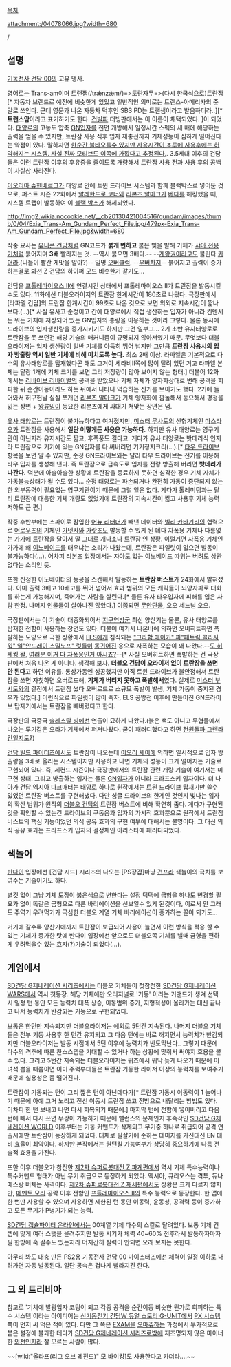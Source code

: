 [[목차]]

attachment:/04078066.jpg?width=680

'''{{{#FF69B4 Trans-AM System}}}''' / '''{{{#FF69B4 트란잠 시스템}}}'''

== 설명 ==
[[기동전사 건담 00]]의 고유 명사.

영어로는 Trans-am이며 트랜잼(/trǽnzæ̀m/)=>토란자무=>(다시 한국식으로)트란잠[* 자동차 브랜드로 예전에 비슷한게 있었고 일반적인 의미로는 트랜스-아메리카의 준말로 쓰인다. 근데 영문과 나온 자동차 덕후인 SBS PD는 트랜샘이라고 발음하더라..][* '''트랜스암'''이라고 표기하기도 한다. [[건빌파]] 더빙판에서는 이 이름이 채택되었다. ]이 되었다.
[[태양로]]의 고농도 압축 [[GN입자]]를 전면 개방해서 일정시간 스펙의 세 배에 해당하는 출력을 얻을 수 있지만, 트란잠 사용 직후 입자 재충전까지 기체성능이 심하게 떨어진다는 약점이 있다. 말하자면 [[V-MAX|한순간 불타오를수 있지만 사용시간이 조루에 사용후에는 허약해지는 시스템. 사실 진짜 모티브도 이쪽에 가깝다고 추정된다.]]. 3.5세대 이후의 건담들은 이런 트란잠 이후의 후유증을 줄이도록 개량해서 트란잠 사용 전과 사용 후의 공백이 사실상 사라진다.

[[이오리아 슈헨베르그]]가 태양로 안에 트윈 드라이브 시스템과 함께 블랙박스로 넣어둔 것으로, 퍼스트 시즌 22화에서 [[알레한드로 코너]]와 [[리본즈 알마크]]가 [[베다]]를 해킹했을 때, 시스템 트랩이 발동하여 이 [[블랙 박스]]가 해제되었다.

http://img2.wikia.nocookie.net/__cb20130421004516/gundam/images/thumb/0/04/Exia_Trans-Am_Gundam_Perfect_File.jpg/479px-Exia_Trans-Am_Gundam_Perfect_File.jpg&width=680

작중 묘사는 [[유니콘 건담]]처럼 GN코드가 '''붉게 변하고''' 붉은 빛을 발해 기체가 [[샤아 전용기]]처럼 붉어지며 '''3배''' 빨라지는 것. --역시 붉으면 3배다.-- --[[계왕권]]이라고도 불린다 [[카더라]].(니들이 빨간 게맛을 알아?)-- 일명 [[오버클럭]]. --[[팀포2 메딕|우버차지]]-- 붉어지고 출력이 증가하는걸로 봐선 Z 건담의 하이퍼 모드 비슷한거 같기도...

건담을 [[프톨레마이오스 II]]에 연결시킨 상태에서 프톨레마이오스 II가 트란잠을 발동시킬 수도 있다.
11화에선 더블오라이저의 트란잠 한계시간이 180초로 나왔다. 극장판에서 [라파엘 건담]의 트란잠 한계시간이 99초로 나온 것으로 보면 의외로 지속시간이 짧나 보다.(...)[* 사실 유사고 순정이고 간에 태양로에서 직접 생산하는 입자가 아니라 컨덴서든 뭐든 기체에 저장되어 있는 GN입자의 총량을 이용하는 것이라 그렇다. 물론 동시에 드라이브의 입자생산량을 증가시키기도 하지만 그건 일부고... 2기 초반 유사태양로로 트란잠을 못 쓰던건 해당 기술의 매커니즘이 규명되지 않아서였기 때문. 무엇보다 더블오라이저는 입자 생산량이 일반 기체를 아득히 뛰어 넘지만 그만큼 '''트란잠 사용시의 입자 방출량 역시 일반 기체에 비해 미치도록 높다.''' 최소 2배 이상. 라파엘은 기본적으로 다수의 유사태양로를 탑재했다곤 해도 그거야 세라비II쪽에 많이 달려 있던 거고 라파엘 본체는 달랑 1개에 기체 크기를 보면 그리 저장량이 많아 보이지 않는 형태.]
더불어 12화에서는 [[리바이브 리바이벌]]의 공격을 받았으나 기체 자체가 양자화상태로 변해 공격을 회피한 뒤 순간이동이라도 하듯 뒤에서 나타나 역습하는 신기를 보이기도 했다. 2기에 들어와서 허구헌날 실실 쪼개던 [[리본즈 알마크]]가 기체 양자화에 깜놀해서 동요해서 평정을 잃는 장면 + [[왕류밍]]이 동요한 리본즈에게 싸대기 쳐맞는 장면은 덤.  

[[유사 태양로]]는 트란잠이 불가능하다고 여겨졌지만, [[미스터 무사도]]의 신형기체인 [[마스라오]]가 트란잠을 사용해서 '''일단 어떻게든 사용은 가능하다.''' 하지만 유사 태양로는 영구기관이 아닌지라 유지시간도 짧고, 후폭풍도 길다고. 게다가 유사 태양로는 밧데리식 인지라 트란잠으로 기기에 있는 GN입자를 다 써버리면 기기정지크리(...).[* [[타우 드라이브]] 항목을 보면 알 수 있지만, 순정 GN드라이브와는 달리 타우 드라이브는 전기를 이용해 타우 입자를 생성해 낸다. 즉 트란잠으로 급속도로 입자를 전량 방출해 버리면 '''밧데리가 나간다.''' 덕분에 아슬아슬한 상황에 트란잠을 종료하지 못하면 심각한 경우 기체 자체가 가동불능상태가 될 수도 있다... 순정 태양로는 파손되거나 완전히 가동이 중단되지 않는 한 외부동력이 필요없는 영구기관이기 때문에 그럴 일은 없다. 게다가 톨레미팀과는 달리 트란잠에 대응한 기체 개량도 없었기에 트란잠의 지속시간이 짧고 사용후 기체 능력저하도 큰 편.]

작중 후반부에는 스파이로 잠입한 [[어뉴 리터너]]가 빼낸 데이터와 [[빌리 카타기리]]의 협력으로 [[어로우즈]]의 기체인 [[가뎃사]]와 [[가랏조]]도 발동할 수 있게 된 데다 자폭용 기체나 다름없는 [[가가]]에 트란잠을 달아서 말 그대로 개나소나 트란잠 인 상황. 이럴거면 자폭용 기체인 가가에 왜 [[이노베이드]]를 태우냐는 소리가 나왔는데, 트란잠은 파일럿이 없으면 발동이 불가능하다(…). 어차피 리본즈 입장에서는 자아도 없는 이노베이드 따위는 버려도 상관없다는 소리인 듯.

또한 진정한 이노베이터의 동공을 스캔해서 발동하는 '''트란잠 버스트'''가 24화에서 밝혀졌다. 이미 출력 3배고 10배고를 뛰어 넘어서 효과 범위의 모든 캐릭들이 뇌양자파로 대화를 하는게 가능해지며, 죽어가는 사람을 살린다.[* 물론 유사 타우입자에 피해를 입은 사람 한정. 나머지 인물들이 살아나진 않았다.] 이쯤되면 [[무안단물]], 오오 세느님 오오.

극장판에서는 이 기술이 대중화되어서 [[지구연방군]] 최신 양산기는 물론, 유사 태양로를 탑재한 전함이 사용하는 장면도 있다. 더불어 여기서 나온바에 의하면 오버히트하면 폭발하는 모양으로 극한 상황에서 [[ELS]]에게 침식되는 [["그라함 에이커" 파]][["패트릭 콜라사워" 일]][["안드레이 스밀노프" 럿]]들이 [[동귀어진]] 용으로 자폭하는 모습이 꽤 나왔다.--[[리본즈 알마크|모 허세킹 왈,]] [[가가|여러분 이거 다 자폭용인거 아시죠?]]--[* 사실 오버히트하면 폭발하는 건 극장판에서 처음 나온 게 아니다. 생각해 보자. '''[[더블오 건담]]이 오라이저 없이 트란잠을 쓰면 안 된다'''고 하던 이유를. 통상가동엔 성공했지만 아직 트윈 드라이브가 불안정해서 트란잠을 쓰면 자칫하면 오버로드해, '''기체가 버티지 못하고 폭발해서'''였다. 실제로 [[미스터 부시도]]와의 결전에서 트란잠 썼다 오버로드로 소규모 폭발이 발생, 기체 가동이 중지된 경우가 있었다.] 이런식으로 파일럿이 많이 죽자, ELS 공방전 이후에 만들어진 GN드라이브 탑재기에서는 트란잠을 빼버렸다고 한다. 

극장판의 극중극 [[솔레스탈 빙]]에선 연출이 묘하게 나왔다.(붉은 색도 아니고 무협물에서 나오는 투기같은 오라가 기체에서 퍼져나왔다. 굳이 패러디했다고 하면 [[천원돌파 그렌라간]]일지도?)

[[건담 빌드 파이터즈]]에서도 트란잠이 나오는데 [[이오리 세이]]에 의하면 일시적으로 입자 방출량을 3배로 올리는 시스템이지만 사용하고 나면 기체의 성능이 크게 떨어지는 기술로 구현되어 있다. 즉, 세컨드 시즌이나 극장판에서의 트란잠 관련 개량 기술이 여기서는 미구현 상태. 그리고 방출하는 입자는 물론 [[GN입자]]가 아니라 프라프스키 입자이다. 더 나아가 [[건담 엑시아 다크매터]]는 태양로 하나로 원작에서는 트윈 드라이브 탑재기만 쓸수 있었던 트란잠 버스트를 구현해냈다. 다만 싱글 드라이브의 한계인 것인지 빛나는 입자의 확산 범위가 원작의 [[더블오 건담]]의 트란잠 버스트에 비해 확연히 좁다. 게다가 구현된 것을 확인할 수 있는건 드라이브의 구동음과 입자의 가시적 효과뿐으로 원작에서 트란잠 버스트의 핵심 기능이었던 의식 공유 효과의 구현 여부에 대해서는 불명이다. 그 대신 의식 공유 효과는 프라프스키 입자의 결정체인 아리스타에 패러디되었다.
== 색놀이 ==
[[반다이]] 입장에선 [건담 시드] 시리즈의 나오는 [PS장갑]마냥 [[건프라]] 색놀이의 극치를 보여주는 기술이기도 하다. 

별것 없이 그냥 기체 도장이 붉은색으로 변한다는 설정 덕택에 금형을 하나도 변경할 필요가 없이 똑같은 금형으로 다른 바리에이션을 선보일수 있게 된것이다, 이로서 안 그래도 주역기 우려먹기가 극심한 더블오 계열 기체 바리에이션이 증가하는 꼴이 되기도...

거기에 갈수록 양산기에까지 트란잠이 보급되어 사용이 늘면서 이런 방식을 적용 할 수 있는 기체가 증가한 탓에 반다이 입장에선 앞으로도 더블오쪽 기체를 낼때 금형을 편하게 우려먹을수 있는 효자(?)기술이 되었다(...).
== 게임에서 ==
[[SD건담 G제네레이션 시리즈]]에서는 더블오 기체들이 첫참전한 [[SD건담 G제네레이션 WARS]]에서 역시 첫등장. 해당 기체에만 오리지널로 '기동' 이라는 커맨드가 생겨 선택시 일정 턴 동안 모든 능력치 대폭 상승, 이동범위 증가, 지형적성이 올라가는 대신 끝나고 나서 능력치가 반감되는 기능으로 구현되었다.

보통은 한턴만 지속되지만 더블오라이저는 예외로 5턴간 지속된다. 나머지 더블오 기체들은 전부 기동 사용후 한 턴간 유지되고 그 다음 턴에는 바로 꺼지면서 능력치가 반감되지만 더블오라이저는 발동 시점에서 5턴 이후에 능력치가 반토막난다.. 그렇기 때문에 다수의 격추에 따른 찬스스텝을 기대할 수 있거나 하는 상황에 맞춰서 써야지 효용을 볼 수 있다. 그리고 5턴간 지속되는 더블오라이저는 워즈에서 워낙 늦게 나오기 때문에 이녀석 뽑을 때쯤이면 이미 주력부대들은 트란잠 기동한 라이저 이상의 능력치를 보여주기 때문에 실용성은 좀 떨어진다.

트란잠이 기동되는 턴이 그리 짧은 턴이 아닌데다가[* 트란잠 기동시 이동력이 1 늘어나기 때문에 아예 그거 노리고 전선 이동시 트란잠 쓰고 전방으로 내달리는 방법도 있다. 어차피 한 턴 보내고 나면 다시 회복되기 때문에.] 마지막 턴에 전함에 넣어버리고 다음턴에 빼서 다시 쓰면 무쌍이 가능하기 때문에 밸런스의 문제인지 후속작인 [[SD건담 G제네레이션 WORLD]] 이후부터는 기동 커맨드가 삭제되고 무기중 하나로 취급되어 공격 연출시에만 트란잠이 등장하게 되었다. 대체로 필살기에 준하는 데미지를 가진대신 EN 대비 효율이 최악이다. 하지만 본작에서는 원턴킬 가능여부가 상당히 중요하기에 나름 전술적 효용을 가진다.

또한 이후 더블오가 참전한 [[제2차 슈퍼로봇대전 Z 파계편]]에서 역시 기체 특수능력이나 특수커맨드 형태가 아닌 무기 취급으로 등장하게 되었다. 엑시아, 큐리오스는 격투, 듀나메스랑 버체는 사격이다.
[[제2차 슈퍼로봇대전 Z 재세편]]에서도 상황은 크게 다르지 않지만, [[메멘토 모리]] 공략 이후 전함인 [[프톨레마이오스 II]]의 특수 능력으로 등장한다. 한 맵에 한 번만 사용할 수 있으며 사용하면 제한된 턴 동안 이동력, 운동성, 공격력 등이 증가하고 모든 무기가 P병기가 되는 능력.

[[SD건담 캡슐파이터 온라인]]에서는 00계열 기체 다수의 스킬로 달려있다. 보통 기체 컨셉에 맞게 여러 스탯을 올려주지만 발동 시기가 체력 40~60% 전후라서 발동하자마자 필 한방에 훅 갈수도 있는지라 어지간히 실력이 안되면 오래 보지는 못한다.

아무리 봐도 대충 만든 PS2용 기동전사 건담 00 마이스터즈에선 체력이 일정 이하로 내려가면 자동 발동된다. 일단 공속은 겁나게 빨라지긴 한다. 
== 그 외 트리비아 ==
참고로 '기체에 발광입자 코팅이 되고 각종 공격을 순간이동 비슷한 뭔가로 회피하는 특수 시스템'이라는 아이디어는 [[신기동전기 건담W 듀얼 스토리 G-UNIT]]에서 [[PX 시스템]] 쪽이 먼저 써 먹은 적이 있다. 다만 그 쪽은 [[EXAM]]을 [[오마쥬]]하는 과정에서 부가적으로 붙은 설정에 불과한 데다가 [[SD건담 G제네레이션 시리즈]]로밖에 재조명되지 않은 마이너한 [[외전]]인지라 잘 모르는 사람이 많다.

~~[wiki:"올라프(리그 오브 레전드)" 모 바이킹]도 사용한다고 카더라....~~

